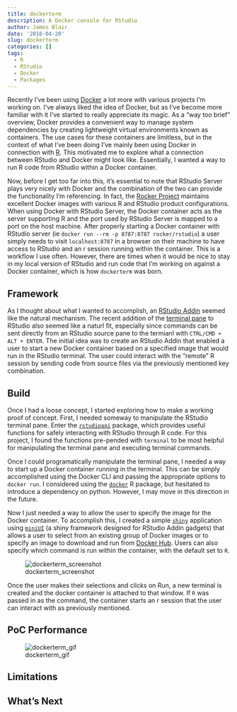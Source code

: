 ```yaml
---
title: dockerterm
description: A Docker console for RStudio
author: James Blair
date: '2018-04-20'
slug: dockerterm
categories: []
tags:
  - R
  - RStudio
  - Docker
  - Packages
---
```


Recently I've been using [Docker](https://www.docker.com) a lot more with various projects I'm working on. I've always liked the idea of Docker, but as I've become more familiar with it I've started to really appreciate its magic. As a "way too brief" overview, Docker provides a convenient way to manage system dependencies by creating lightweight virtual environments known as containers. The use cases for these containers are limitless, but in the context of what I've been doing I've mainly been using Docker in connection with [R](https://www.r-project.org). This motivated me to explore what a connection between RStudio and Docker might look like. Essentially, I wanted a way to run R code from RStudio within a Docker container.

Now, before I get too far into this, it's essential to note that RStudio Server plays very nicely with Docker and the combination of the two can provide the functionality I'm referencing. In fact, the [Rocker Project](https://www.rocker-project.org) maintains excellent Docker images with various R and RStudio product configurations. When using Docker with RStudio Server, the Docker container acts as the server supporting R and the port used by RStudio Server is mapped to a port on the host machine. After properly starting a Docker container with RStudio server (ie `docker run --rm -p 8787:8787 rocker/rstudio`) a user simply needs to visit `localhost:8787` in a browser on their machine to have access to RStudio and an r session running within the container. This is a workflow I use often. However, there are times when it would be nice to stay in my local version of RStudio and run code that I'm working on against a Docker container, which is how `dockerterm` was born.

## Framework
As I thought about what I wanted to accomplish, an [RStudio Addin](https://rstudio.github.io/rstudio-extensions/rstudio_addins.html) seemed like the natural mechanism. The recent addition of the [terminal pane](https://support.rstudio.com/hc/en-us/articles/115010737148-Using-the-RStudio-Terminal#send) to RStudio also seemed like a naturl fit, especially since commands can be sent directly from an RStudio source pane to the termianl with `CTRL/CMD + ALT + ENTER`. The initial idea was to create an RStudio Addin that enabled a user to start a new Docker container based on a specified image that would run in the RStudio terminal. The user could interact with the "remote" R session by sending code from source files via the previously mentioned key combination.

## Build
Once I had a loose concept, I started exploring how to make a working proof of concept. First, I needed someway to manipulate the RStudio terminal pane. Enter the [`rstudioapi`](https://github.com/rstudio/rstudioapi) package, which provides useful functions for safely interacting with RStudio through R code. For this project, I found the functions pre-pended with `terminal` to be most helpful for manipulating the terminal pane and executing terminal commands.

Once I could programatically manipulate the terminal pane, I needed a way to start up a Docker container running in the terminal. This can be simply accomplished using the Docker CLI and passing the appropriate options to `docker run`. I considered using the [`docker`](https://github.com/bhaskarvk/docker) R package, but hesitated to introduce a dependency on python. However, I may move in this direction in the future.

Now I just needed a way to allow the user to specify the image for the Docker container. To accomplish this, I created a simple [`shiny`](https://shiny.rstudio.com) application using [`miniUI`](https://github.com/rstudio/miniUI) (a shiny framework designed for RStudio Addin gadgets) that allows a user to select from an existing group of Docker images or to specify an image to download and run from [Docker Hub](https://hub.docker.com). Users can also specify which command is run within the container, with the default set to `R`.

![dockerterm_screenshot](../../static/post/2018-04-20-dockerterm_files/dockerterm_screenshot.png)

Once the user makes their selections and clicks on Run, a new terminal is created and the docker container is attached to that window. If `R` was passed in as the command, the container starts an r session that the user can interact with as previously mentioned.

## PoC Performance

![dockerterm_gif](../../static/post/2018-04-20-dockerterm_files/gadget_demo.gif)



## Limitations

## What's Next